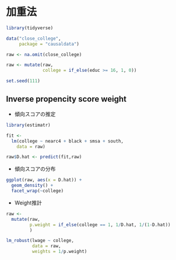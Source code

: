 # 加重法


```r
library(tidyverse)

data("close_college",
     package = "causaldata")

raw <- na.omit(close_college)

raw <- mutate(raw,
              college = if_else(educ >= 16, 1, 0))

set.seed(111)
```

## Inverse propencity score weight

- 傾向スコアの推定

```r
library(estimatr)

fit <- 
  lm(college ~ nearc4 + black + smsa + south,
    data = raw)

raw$D.hat <- predict(fit,raw)
```

- 傾向スコアの分布

```r
ggplot(raw, aes(x = D.hat)) +
  geom_density() +
  facet_wrap(~college)
```

- Weight推計

```r
raw <-
  mutate(raw,
         p.weight = if_else(college == 1, 1/D.hat, 1/(1-D.hat))
         )

lm_robust(lwage ~ college,
          data = raw,
          weights = 1/p.weight)
```




